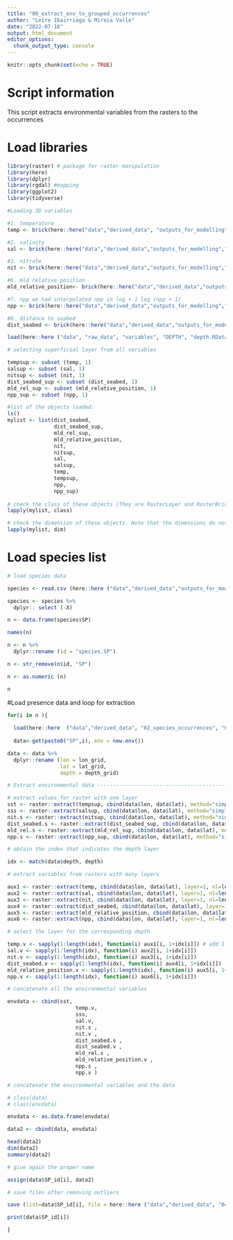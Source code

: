 ```yaml
---
title: "00_extract_env_to_grouped_occurrences"
author: "Leire Ibairriaga & Mireia Valle"
date: "2022-07-18"
output: html_document
editor_options: 
  chunk_output_type: console
---
```



```r
knitr::opts_chunk$set(echo = TRUE)
```

# Script information

This script extracts environmental variables from the rasters to the occurrences


# Load libraries
```r
library(raster) # package for raster manipulation
library(here)
library(dplyr)
library(rgdal) #mapping
library(ggplot2)
library(tidyverse)
```


```r
#Loading 3D variables

#1. temperature 
temp <- brick(here::here("data","derived_data", "outputs_for_modelling","variables","temp_3d_1000.tif"))

#2. salinity
sal <- brick(here::here("data","derived_data","outputs_for_modelling","variables","sal_3d_1000.tif"))

#3. nitrate
nit <- brick(here::here("data","derived_data","outputs_for_modelling","variables","nit_3d_1000.tif"))

#6. mld relative position
mld_relative_position<- brick(here::here("data","derived_data","outputs_for_modelling","variables","mld_relative_position_1000.tif"))

#7. npp we had interpolated npp in log + 1 log (npp + 1)
npp <- brick(here::here("data","derived_data","outputs_for_modelling","variables","npp.inter_log.tif"))

#8. distance to seabed
dist_seabed <- brick(here::here("data","derived_data","outputs_for_modelling","variables","dist_seabed_1000.tif"))

load(here::here ("data", "raw_data", "variables", "DEPTH", "depth.RData"))

# selecting superficial layer from all variables

tempsup <- subset (temp, 1)
salsup <- subset (sal, 1)
nitsup <- subset (nit, 1)
dist_seabed_sup <- subset (dist_seabed, 1)
mld_rel_sup <- subset (mld_relative_position, 1)
npp_sup <- subset (npp, 1)

#list of the objects loaded: 
ls()
mylist <- list(dist_seabed, 
               dist_seabed_sup, 
               mld_rel_sup, 
               mld_relative_position, 
               nit, 
               nitsup,
               sal, 
               salsup, 
               temp, 
               tempsup,
               npp, 
               npp_sup)
               
# check the class of these objects (They are RasterLayer and RasterBrick)
lapply(mylist, class)

# check the dimension of these objects. Note that the dimensions do not match!! 
lapply(mylist, dim)


```

# Load species list 
```r
# load species data

species <- read.csv (here::here ("data","derived_data","outputs_for_modelling", "species_for_modelling.csv"),  sep = ",")

species <- species %>% 
  dplyr:: select (-X)

n <- data.frame(species$SP)

names(n)

n <- n %>% 
  dplyr::rename (id = "species.SP")

n <- str_remove(n$id, "SP")

n <- as.numeric (n)

n
```

#Load presence data and loop for extraction
```r
for(i in n ){
  
  load(here::here  ("data","derived_data", "02_species_occurrences", "03_species_occurrences_aggregated", paste0("SP",i,".Rdata")))
  
  data<-get(paste0("SP",i), env = new.env())

data <- data %>% 
  dplyr::rename (lon = lon_grid, 
                 lat = lat_grid, 
                 depth = depth_grid)

# Extract environmental data ----------------------------------------------

# extract values for raster with one layer
sst <- raster::extract(tempsup, cbind(data$lon, data$lat), method="simple",df=TRUE)[,-1]
sss <- raster::extract(salsup, cbind(data$lon, data$lat), method="simple",df=TRUE)[,-1]
nit.s <- raster::extract(nitsup, cbind(data$lon, data$lat), method="simple",df=TRUE)[,-1]
dist_seabed.s <- raster::extract(dist_seabed_sup, cbind(data$lon, data$lat), method="simple",df=TRUE)[,-1]
mld_rel.s <- raster::extract(mld_rel_sup, cbind(data$lon, data$lat), method="simple",df=TRUE)[,-1]
npp.s <- raster::extract(npp_sup, cbind(data$lon, data$lat), method="simple",df=TRUE)[,-1]

# obtain the index that indicates the depth layer

idx <- match(data$depth, depth) 

# extract variables from rasters with many layers

aux1 <- raster::extract(temp, cbind(data$lon, data$lat), layer=1, nl=length(depth), method="simple",df=TRUE)
aux2 <- raster::extract(sal, cbind(data$lon, data$lat), layer=1, nl=length(depth), method="simple",df=TRUE)
aux3 <- raster::extract(nit, cbind(data$lon, data$lat), layer=1, nl=length(depth), method="simple",df=TRUE)
aux4 <- raster::extract(dist_seabed, cbind(data$lon, data$lat), layer=1, nl=length(depth), method="simple",df=TRUE)
aux5 <- raster::extract(mld_relative_position, cbind(data$lon, data$lat), layer=1, nl=length(depth), method="simple",df=TRUE)
aux6 <- raster::extract(npp, cbind(data$lon, data$lat), layer=1, nl=length(depth), method="simple",df=TRUE)

# select the layer for the corresponding depth

temp.v <- sapply(1:length(idx), function(i) aux1[i, 1+idx[i]]) # add 1 to the column index, because the first column is the ID
sal.v <- sapply(1:length(idx), function(i) aux2[i, 1+idx[i]])
nit.v <- sapply(1:length(idx), function(i) aux3[i, 1+idx[i]])
dist_seabed.v <- sapply(1:length(idx), function(i) aux4[i, 1+idx[i]])
mld_relative_position.v <- sapply(1:length(idx), function(i) aux5[i, 1+idx[i]])
npp.v <- sapply(1:length(idx), function(i) aux6[i, 1+idx[i]])

# concatenate all the environmental variables

envdata <- cbind(sst,
                      temp.v, 
                      sss,
                      sal.v,
                      nit.s ,
                      nit.v ,
                      dist_seabed.s ,
                      dist_seabed.v ,
                      mld_rel.s ,
                      mld_relative_position.v ,
                      npp.s ,
                      npp.v )

# concatenate the environmental variables and the data

# class(data)
# class(envdata)

envdata <- as.data.frame(envdata)

data2 <- cbind(data, envdata)

head(data2)
dim(data2)
summary(data2)

# give again the proper name

assign(data$SP_id[i], data2)

# save files after removing outliers

save (list=data$SP_id[i], file = here::here ("data","derived_data", "04_extracted_environment", "occurrences_environment", paste0(data$SP_id[i], ".RData")))  

print(data$SP_id[i])

}


```

